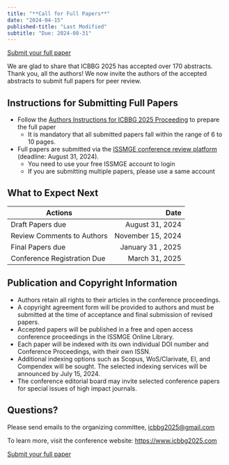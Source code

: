 ```yaml
---
title: "**Call for Full Papers**"
date: "2024-04-15"
published-title: "Last Modified"
subtitle: "Due: 2024-08-31"
---
```


[Submit your full paper](https://www.issmge.org/publications/review-platform/conferences/icbbg2025){.btn .btn-primary}

We are glad to share that ICBBG 2025 has accepted over 170 abstracts. Thank you, all the authors! 
We now invite the authors of the accepted abstracts to submit full papers for peer review.

## Instructions for Submitting Full Papers

- Follow the [Authors Instructions for ICBBG 2025 Proceeding](../resources/ICBBG2025_Proceedings_Author_Instructions.docx) to prepare the full paper
  - It is mandatory that all submitted papers fall within the range of 6 to 10 pages.
- Full papers are submitted via the [ISSMGE conference review platform](https://www.issmge.org/publications/review-platform/conferences/icbbg2025/submit-abstract) (deadline: August 31, 2024).
  - You need to use your free ISSMGE account to login
  - If you are submitting multiple papers, please use a same account

## What to Expect Next 

::: {.table-striped}

| Actions                     |              Date |
|-----------------------------|------------------:|
| Draft Papers due            |   August 31, 2024 |
| Review Comments to Authors  | November 15, 2024 |
| Final Papers due            | January 31 , 2025 |
| Conference Registration Due |    March 31, 2025 |

:::

## Publication and Copyright Information

- Authors retain all rights to their articles in the conference proceedings.
- A copyright agreement form will be provided to authors and must be submitted at the time of acceptance and final submission of revised papers.
- Accepted papers will be published in a free and open access conference proceedings in the ISSMGE Online Library.
- Each paper will be indexed with its own individual DOI number and Conference Proceedings, with their own ISSN.
- Additional indexing options such as Scopus, WoS/Clarivate, EI, and Compendex will be sought. The selected indexing services will be announced by July 15, 2024.
- The conference editorial board may invite selected conference papers for special issues of high impact journals.

## Questions?

Please send emails to the organizing committee, <icbbg2025@gmail.com>

To learn more, visit the conference website: <https://www.icbbg2025.com>

[Submit your full paper](https://www.issmge.org/publications/review-platform/conferences/icbbg2025){.btn .btn-primary}
